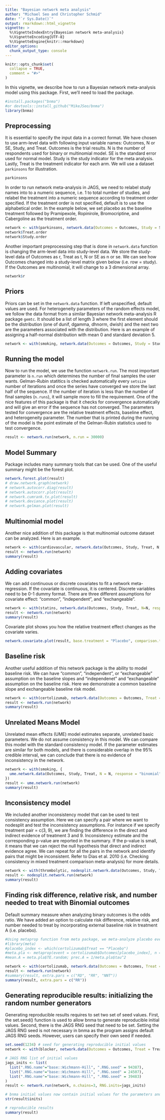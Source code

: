 ```yaml
---
title: "Bayesian network meta analysis"
author: "Michael Seo and Christopher Schmid"
date: "`r Sys.Date()`"
output: rmarkdown::html_vignette
vignette: >
  %\VignetteIndexEntry{Bayesian network meta-analysis}
  %\VignetteEncoding{UTF-8}
  %\VignetteEngine{knitr::rmarkdown}
editor_options: 
  chunk_output_type: console
---
```


```r
knitr::opts_chunk$set(
  collapse = TRUE,
  comment = "#>"
)
```

In this vignette, we describe how to run a Bayesian network meta-analysis model using this package. First, we'll need to load the package.

```r
#install.packages("bnma")
#or devtools::install_github("MikeJSeo/bnma")
library(bnma)
```

## Preprocessing

It is essential to specify the input data in a correct format. We have chosen to use arm-level data with following input variable names: Outcomes, N or SE, Study, and Treat. Outcomes is the trial results. N is the number of respondents used for binary or multinomial model. SE is the standard error used for normal model. Study is the study indicator for the meta analysis. Lastly, Treat is the treatment indicator for each arm. We will use a dataset `parkinsons` for illustration.

```r
parkinsons
```

In order to run network meta-analysis in JAGS, we need to relabel study names into to a numeric sequence, i.e. 1 to total number of studies, and relabel the treatment into a numeric sequence according to treatment order specified. If the treatment order is not specified, default is to use the alphabetical order. In the example below, we set placebo as the baseline treatment followed by Pramipexole, Ropinirole, Bromocriptine, and Cabergoline as the treatment order.

```r
network <- with(parkinsons, network.data(Outcomes = Outcomes, Study = Study, Treat = Treat, SE = SE, response = "normal", Treat.order = Treat.order))
network$Treat.order 
network$Study.order
```

Another important preprocessing step that is done in `network.data` function is changing the arm-level data into study-level data. We store the study-level data of Outcomes as r, Treat as t, N or SE as n or se. We can see how Outcomes changed into a study-level matrix given below (i.e. row = study). If the Outcomes are multinomial, it will change to a 3 dimensional array.

```r
network$r
```

## Priors

Priors can be set in the `network.data` function. If left unspecified, default values are used. For heterogeneity parameters of the random effects model, we follow the data format from a similar Bayesian network meta-analysis R package `gemtc`. It should be a list of length 3 where the first element should be the distribution (one of dunif, dgamma, dhnorm, dwish) and the next two are the parameters associated with the distribution. Here is an example of assigning a half-normal distribution with mean 0 and standard deviation 5. 

```r
network <- with(smoking, network.data(Outcomes = Outcomes, Study = Study, Treat = Treat, N = N, response = "binomial", mean.d = 0.1, hy.prior = list("dhnorm", 0, 5)))
```

## Running the model

Now to run the model, we use the function `network.run`. The most important parameter is `n.run` which determines the number of final samples the user wants. Gelman-Rubin statitics is checked automatically every `setsize` number of iterations and once the series have converged we store the last half of the sequence. If the number of iteration is less than the number of final samples (`n.runs`), it will sample more to fill the requirement. One of the nice features of this package is that it checks for convergence automatically and will give an error if the sequence has not converged. The parameters tested for convergence are the relative treatment effects, baseline effect, and heterogeneity parameter. The number that is printed during the running of the model is the point estimate of the Gelman-Rubin statistics used to test convergence.

```r
result <- network.run(network, n.run = 30000)
```

## Model Summary

Package includes many summary tools that can be used. One of the useful summary might be the forest plot.

```r
network.forest.plot(result)
# draw.network.graph(network)
# network.autocorr.diag(result)
# network.autocorr.plot(result)
# network.cumrank.tx.plot(result)
# network.deviance.plot(result)
# network.gelman.plot(result)
```

## Multinomial model

Another nice addition of this package is that multinomial outcome dataset can be analyzed. Here is an example.

```r
network <- with(cardiovascular, network.data(Outcomes, Study, Treat, N, response = "multinomial"))
result <- network.run(network)
summary(result)
```

## Adding covariates

We can add continuous or discrete covariates to fit a network meta-regression. If the covariate is continuous, it is centered. Discrete variables need to be 0-1 dummy format. There are three different assumptions for covariate effect: "common", "independent", and "exchangeable". 


```r
network <- with(statins, network.data(Outcomes, Study, Treat, N=N, response = "binomial", Treat.order = c("Placebo", "Statin"), covariate = covariate, covariate.type = "discrete", covariate.model = "common"))
result <- network.run(network)
summary(result)
```

Covariate plot shows you how the relative treatment effect changes as the covariate varies.

```r
network.covariate.plot(result, base.treatment = "Placebo", comparison.treatment = "Statin")
```

## Baseline risk

Another useful addition of this network package is the ability to model baseline risk. We can have "common", "independent", or "exchangeable" assumption on the baseline slopes and "independenet" and "exchangeable" assumption on the baseline risk. Here we demonstrate a common baseline slope and exchangeable baseline risk model.

```r
network <- with(certolizumab, network.data(Outcomes = Outcomes, Treat = Treat, Study = Study, N = N, response = "binomial", Treat.order = Treat.order, baseline = "common", baseline.risk = "exchangeable"))
result <- network.run(network)
summary(result)
```

## Unrelated Means Model

Unrelated mean effects (UME) model estimates separate, unrelated basic parameters. We do not assume consistency in this model. We can compare this model with the standard consistency model. If the parameter estimates are similar for both models, and there is considerable overlap in the 95% credible interval, we can conclude that there is no evidence of inconsistency in the network.

```r
network <- with(smoking, {
  ume.network.data(Outcomes, Study, Treat, N = N, response = "binomial", type = "random")
})
result <- ume.network.run(network)
summary(result)
```

## Inconsistency model

We included another inconsistency model that can be used to test consistency assumption. Here we can specify a pair where we want to nodesplit and test the inconsistency assumptions. For instance if we specify treatment pair = c(3, 9), we are finding the difference in the direct and indirect evidence of treatment 3 and 9. Inconsistency estimate and the corresponding p-value are reported in the summary. If the p-value is small, it means that we can reject the null hypothesis that direct and indirect evidence agree. We can repeat for all the pairs in the network and identify pairs that might be inconsistent. Refer to Dias et al. 2010 (i.e. Checking consistency in mixed treatment comparison meta-analysis) for more details.

```r
network <- with(thrombolytic, nodesplit.network.data(Outcomes, Study, Treat, N, response = "binomial", pair = c(3,9), type = "fixed"))
result <- nodesplit.network.run(network)
summary(result)
```


## Finding risk difference, relative risk, and number needed to treat with Binomial outcomes

Default summary measure when analyzing binary outcomes is the odds ratio. We have added an option to calculate risk difference, relative risk, and number needed to treat by incorporating external baseline risk in treatment A (i.e. placebo).

```r
#Using metaprop function from meta package, we meta-analyze placebo event proportion.
#library(meta)
#placebo_index <- which(certolizumab$Treat == "Placebo")
#meta.pla <- metaprop(event = certolizumab$Outcomes[placebo_index], n = certolizumab$N[placebo_index], method = "GLMM", sm = "PLOGIT")
#mean.A = meta.pla$TE.random; prec.A = 1/meta.pla$tau^2

network <- with(certolizumab, network.data(Outcomes = Outcomes, Treat = Treat, Study = Study, N = N, response = "binomial", mean.A = -2.27, prec.A = 2.53))
result <- network.run(network)
#summary(result, extra.pars = c("RD", "RR", "NNT"))
summary(result, extra.pars = c("RR"))
```

## Generating reproducible results: initializing the random number generators

Generating reproducible results requires to set two set of seed values. First, the set.seed() function is used to allow bnma to generate reproducible initial values. Second, there is the JAGS RNG seed that need to be set. Setting the JAGS RNG seed is not necessary in bnma as the program assigns default JAGS RNG seeds. However, users can specify their own seed if needed.

```r
set.seed(1234) # seed for generating reproducible initial values
network <- with(blocker, network.data(Outcomes = Outcomes, Treat = Treat, Study = Study, N = N, response = "binomial"))

# JAGS RNG list of initial values
jags_inits <- list(
  list(".RNG.name"="base::Wichmann-Hill", ".RNG.seed" = 94387),
  list(".RNG.name"="base::Wichmann-Hill", ".RNG.seed" = 24507),
  list(".RNG.name"="base::Wichmann-Hill", ".RNG.seed" = 39483)
)
result <- network.run(network, n.chains=3, RNG.inits=jags_inits)

# bnma initial values now contain initial values for the parameters and the JAGS RNG initial values
str(result$inits)

# reproducible results
summary(result)
```

